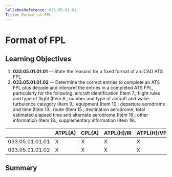 ```yaml
---
SyllabusReference: 033.05.01.01
Title: Format of FPL
---
```


# Format of FPL

## Learning Objectives

1.  **033.05.01.01.01** -- State the reasons for a fixed format of an ICAO ATS
    FPL.
2.  **033.05.01.01.02** -- Determine the correct entries to complete an ATS FPL
    plus decode and interpret the entries in a completed ATS FPL, particularly
    for the following: aircraft identification (Item 7.; flight rules and type of
    flight (Item 8.; number and type of aircraft and wake-turbulence category
    (Item 9.; equipment (Item 10.; departure aerodrome and time (Item 13.; route
    (Item 15.; destination aerodrome, total estimated elapsed time and alternate
    aerodrome (Item 16.; other information (Item 18.; supplementary information
    (Item 19..

|                 | ATPL(A) | CPL(A) | ATPL(H)/IR | ATPL(H)/VFR | CPL(H) | IR  | CBIR(A) |
| --------------- | ------- | ------ | ---------- | ----------- | ------ | --- | ------- |
| 033.05.01.01.01 | X       | X      | X          | X           | X      | X   | X       |
| 033.05.01.01.02 | X       | X      | X          | X           | X      | X   | X       |

## Summary
